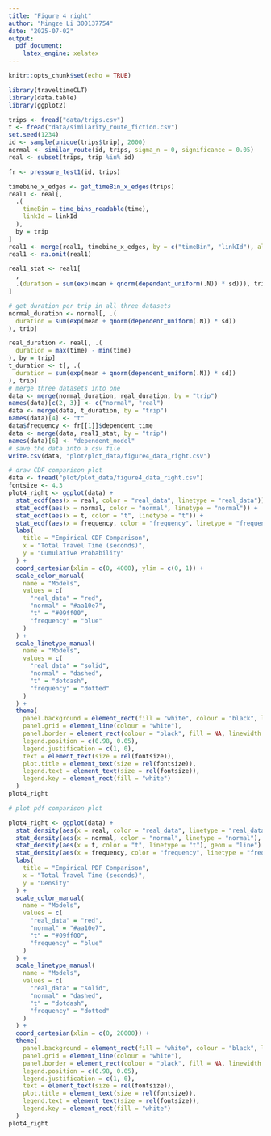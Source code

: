 ```yaml
---
title: "Figure 4 right"
author: "Mingze Li 300137754"
date: "2025-07-02"
output:
  pdf_document:
    latex_engine: xelatex
---
```


```r
knitr::opts_chunk$set(echo = TRUE)
```

```r
library(traveltimeCLT)
library(data.table)
library(ggplot2)
```

```r
trips <- fread("data/trips.csv")
t <- fread("data/similarity_route_fiction.csv")
set.seed(1234)
id <- sample(unique(trips$trip), 2000)
normal <- similar_route(id, trips, sigma_n = 0, significance = 0.05)
real <- subset(trips, trip %in% id)
```

```r
fr <- pressure_test1(id, trips)
```

```r
timebine_x_edges <- get_timeBin_x_edges(trips)
real1 <- real[,
  .(
    timeBin = time_bins_readable(time),
    linkId = linkId
  ),
  by = trip
]
real1 <- merge(real1, timebine_x_edges, by = c("timeBin", "linkId"), all.x = TRUE)
real1 <- na.omit(real1)

real1_stat <- real1[
  ,
  .(duration = sum(exp(mean + qnorm(dependent_uniform(.N)) * sd))), trip
]
```

```r
# get duration per trip in all three datasets
normal_duration <- normal[, .(
  duration = sum(exp(mean + qnorm(dependent_uniform(.N)) * sd))
), trip]

real_duration <- real[, .(
  duration = max(time) - min(time)
), by = trip]
t_duration <- t[, .(
  duration = sum(exp(mean + qnorm(dependent_uniform(.N)) * sd))
), trip]
# merge three datasets into one
data <- merge(normal_duration, real_duration, by = "trip")
names(data)[c(2, 3)] <- c("normal", "real")
data <- merge(data, t_duration, by = "trip")
names(data)[4] <- "t"
data$frequency <- fr[[1]]$dependent_time
data <- merge(data, real1_stat, by = "trip")
names(data)[6] <- "dependent_model"
# save the data into a csv file
write.csv(data, "plot/plot_data/figure4_data_right.csv")
```

```r
# draw CDF comparison plot
data <- fread("plot/plot_data/figure4_data_right.csv")
fontsize <- 4.3
plot4_right <- ggplot(data) +
  stat_ecdf(aes(x = real, color = "real_data", linetype = "real_data")) +
  stat_ecdf(aes(x = normal, color = "normal", linetype = "normal")) +
  stat_ecdf(aes(x = t, color = "t", linetype = "t")) +
  stat_ecdf(aes(x = frequency, color = "frequency", linetype = "frequency")) +
  labs(
    title = "Empirical CDF Comparison",
    x = "Total Travel Time (seconds)",
    y = "Cumulative Probability"
  ) +
  coord_cartesian(xlim = c(0, 4000), ylim = c(0, 1)) +
  scale_color_manual(
    name = "Models",
    values = c(
      "real_data" = "red",
      "normal" = "#aa10e7",
      "t" = "#09ff00",
      "frequency" = "blue"
    )
  ) +
  scale_linetype_manual(
    name = "Models",
    values = c(
      "real_data" = "solid",
      "normal" = "dashed",
      "t" = "dotdash",
      "frequency" = "dotted"
    )
  ) +
  theme(
    panel.background = element_rect(fill = "white", colour = "black", linewidth = 1),
    panel.grid = element_line(colour = "white"),
    panel.border = element_rect(colour = "black", fill = NA, linewidth = 1),
    legend.position = c(0.98, 0.05),
    legend.justification = c(1, 0),
    text = element_text(size = rel(fontsize)),
    plot.title = element_text(size = rel(fontsize)),
    legend.text = element_text(size = rel(fontsize)),
    legend.key = element_rect(fill = "white")
  )
plot4_right
```

```r
# plot pdf comparison plot

plot4_right <- ggplot(data) +
  stat_density(aes(x = real, color = "real_data", linetype = "real_data"), geom = "line") +
  stat_density(aes(x = normal, color = "normal", linetype = "normal"), geom = "line") +
  stat_density(aes(x = t, color = "t", linetype = "t"), geom = "line") +
  stat_density(aes(x = frequency, color = "frequency", linetype = "frequency"), geom = "line") +
  labs(
    title = "Empirical PDF Comparison",
    x = "Total Travel Time (seconds)",
    y = "Density"
  ) +
  scale_color_manual(
    name = "Models",
    values = c(
      "real_data" = "red",
      "normal" = "#aa10e7",
      "t" = "#09ff00",
      "frequency" = "blue"
    )
  ) +
  scale_linetype_manual(
    name = "Models",
    values = c(
      "real_data" = "solid",
      "normal" = "dashed",
      "t" = "dotdash",
      "frequency" = "dotted"
    )
  ) +
  coord_cartesian(xlim = c(0, 20000)) +
  theme(
    panel.background = element_rect(fill = "white", colour = "black", linewidth = 1),
    panel.grid = element_line(colour = "white"),
    panel.border = element_rect(colour = "black", fill = NA, linewidth = 1),
    legend.position = c(0.98, 0.05),
    legend.justification = c(1, 0),
    text = element_text(size = rel(fontsize)),
    plot.title = element_text(size = rel(fontsize)),
    legend.text = element_text(size = rel(fontsize)),
    legend.key = element_rect(fill = "white")
  )
plot4_right
```